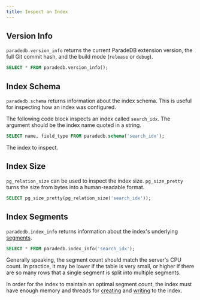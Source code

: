 ```yaml
---
title: Inspect an Index
---
```


## Version Info

`paradedb.version_info` returns the current ParadeDB extension version, the full
Git commit hash, and the build mode (`release` or `debug`).

```sql
SELECT * FROM paradedb.version_info();
```

## Index Schema

`paradedb.schema` returns information about the index schema. This is useful for inspecting how an index was configured.

The following code block inspects an index called `search_idx`. The argument should be the index name quoted in a string.

```sql
SELECT name, field_type FROM paradedb.schema('search_idx');
```

<ParamField body="index" required>
  The index to inspect.
</ParamField>

## Index Size

`pg_relation_size` can be used to inspect the index size. `pg_size_pretty` turns the size from bytes
into a human-readable format.

```sql
SELECT pg_size_pretty(pg_relation_size('search_idx'));
```

## Index Segments

`paradedb.index_info` returns information about the index's underlying [segments](/documentation/concepts/index#segment).

```sql
SELECT * FROM paradedb.index_info('search_idx');
```

Generally speaking, the segment count should match the server's CPU count. In practice, it may be lower if the table is very small, or higher if there are so many rows
that a single segment is split into multiple segments.

In order for the index to maintain an optimal segment count, the index must have enough memory and threads for [creating](/documentation/configuration/index) and [writing](/documentation/configuration/write) to the index.
